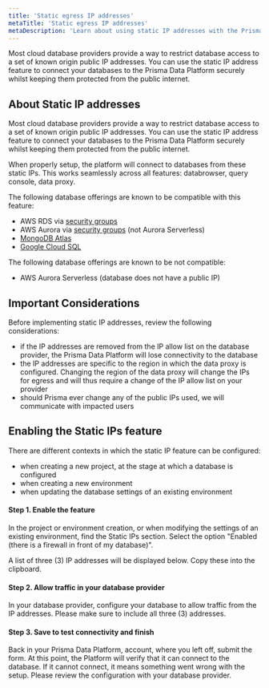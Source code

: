 ```yaml
---
title: 'Static egress IP addresses'
metaTitle: 'Static egress IP addresses'
metaDescription: 'Learn about using static IP addresses with the Prisma Data Platform'
---
```


<TopBlock>
  
  Most cloud database providers provide a way to restrict database access to a set of known origin public IP addresses. 
  You can use the static IP address feature to connect your databases to the Prisma Data Platform securely whilst keeping them protected from the public internet.
</TopBlock>

## About Static IP addresses

  Most cloud database providers provide a way to restrict database access to a set of known origin public IP addresses. 
  You can use the static IP address feature to connect your databases to the Prisma Data Platform securely whilst keeping them protected from the public internet.

  When properly setup, the platform will connect to databases from these static IPs. This works seamlessly across all features: databrowser, query console, data proxy.

  The following database offerings are known to be compatible with this feature: 
  * AWS RDS via [security groups](https://docs.aws.amazon.com/AmazonRDS/latest/UserGuide/Overview.RDSSecurityGroups.html)
  * AWS Aurora via [security groups](https://aws.amazon.com/premiumsupport/knowledge-center/aurora-private-public-endpoints/) (not Aurora Serverless)
  * [MongoDB Atlas](https://docs.atlas.mongodb.com/security/ip-access-list/)
  * [Google Cloud SQL](https://cloud.google.com/sql/docs/mysql/configure-ip#add)
  
  The following database offerings are known to be not compatible:
  * AWS Aurora Serverless (database does not have a public IP)
  

## Important Considerations

Before implementing static IP addresses, review the following considerations:

- if the IP addresses are removed from the IP allow list on the database provider, the Prisma Data Platform will lose connectivity to the database
- the IP addresses are specific to the region in which the data proxy is configured. Changing the region of the data proxy will change the IPs for egress and will thus require a change of the IP allow list on your provider
- should Prisma ever change any of the public IPs used, we will communicate with impacted users 

## Enabling the Static IPs feature

There are different contexts in which the static IP feature can be configured:

- when creating a new project, at the stage at which a database is configured
- when creating a new environment
- when updating the database settings of an existing environment 

#### Step 1. Enable the feature

In the project or environment creation, or when modifying the settings of an existing environment, find the Static IPs section.
Select the option "Enabled (there is a firewall in front of my database)".

A list of three (3) IP addresses will be displayed below. Copy these into the clipboard.

#### Step 2. Allow traffic in your database provider

In your database provider, configure your database to allow traffic from the IP addresses. Please make sure to include all three (3) addresses.

#### Step 3. Save to test connectivity and finish

Back in your Prisma Data Platform, account, where you left off, submit the form.
At this point, the Platform will verify that it can connect to the database.
If it cannot connect, it means something went wrong with the setup. Please review the configuration with your database provider.

